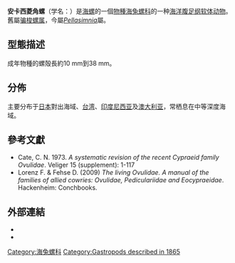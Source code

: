{{Speciesbox
 | image = Pellasimnia angasi 01.JPG
 | image_caption = ''Pellasimnia angasi''
 | taxon = Pellasimnia angasi
 | authority = ({{tsl|en|Lovell Augustus Reeve|}}, 1865)
 | synonyms_ref = {{r|WoRMS_431083}}
 | synonyms = 
*''Aclyvolva haynesi'' <small>({{tsl|en|George Brettingham Sowerby III|}}, 1889)</small>
*''Aclyvolva lamyi'' <small>({{tsl|en|Franz Alfred Schilder|}}, 1932)</small>
*''Neosimnia lamyi'' <small>{{tsl|en|Franz Alfred Schilder|}}, 1932</small>
*''Neosimnia subreflexa'' <small>Allan, 1956</small>
*''Ovulum angasi'' <small>{{tsl|en|Lovell Augustus Reeve|}}, 1865</small>
*''Ovulum haynesi'' <small>{{tsl|en|George Brettingham Sowerby III|}}, 1889</small>
*''Phenacovolva angasi'' <small>({{tsl|en|Lovell Augustus Reeve|}}, 1865)</small>{{r|shell_535}}
*''Phenacovolva exsul'' <small>{{tsl|en|Tom Iredale|}}, 1935</small>
}}

'''安卡西菱角螺'''（学名：''{{lang|la|Pellasimnia angasi}}''）是[[海螺|海螺]]的一個[[物種|物種]][[海兔螺科|海兔螺科]]的一种[[海洋生物|海洋]][[腹足纲|腹足纲]][[软体动物|软体动物]]{{r|shell_535|WoRMS_431083}}。
舊屬[[骗梭螺属|骗梭螺属]]{{r|shell_535}}，今屬''[[Pellasimnia|Pellasimnia]]''屬{{r|WoRMS_431083}}。

==型態描述==
成年物種的螺殻長約10 mm到38 mm。
{{Expand section|date=October 2011}}

==分佈==
主要分布于[[日本|日本]]對出海域、[[台湾|台湾]]{{r|shell_535|shelldoc_100183}}、[[印度尼西亚|印度尼西亚]]{{r|shell_535}}及[[澳大利亚|澳大利亚]]，常栖息在中等深度海域{{r|shell_535|shelldoc_720090224018}}。

==參考文獻==
{{reflist|refs=
<ref name="shell_535">{{cite web
 |url=http://shell.sinica.edu.tw/chinese/shellbase_detail.php?science_no=535
 |title=国际贝库：安卡西菱角螺
 |publisher=台湾贝类资料库
 |access-date=2018-11-07
 |language=zh-hant
 |archive-date=2016-03-04
 |archive-url=https://web.archive.org/web/20160304091444/http://shell.sinica.edu.tw/chinese/shellbase_detail.php?science_no=535
 |dead-url=no
 }}</ref>
<ref name="shelldoc_100183">{{shelldoc_100183}}</ref>
<ref name="shelldoc_720090224018">{{shelldoc_720090224018}}</ref>
<ref name="WoRMS_431083">{{WoRMS |id=431083
 |title=''Pellasimnia angasi'' (Reeve, 1865) |db=MolluscaBase }}</ref>
}}
* Cate, C. N. 1973. ''A systematic revision of the recent Cypraeid family Ovulidae''. Veliger 15 (supplement): 1-117
* Lorenz F. & Fehse D. (2009) ''The living Ovulidae. A manual of the families of allied cowries: Ovulidae, Pediculariidae and Eocypraeidae''. Hackenheim: Conchbooks.

==外部連結==
{{Commonscat|Pellasimnia angasi}}
*{{Wikispecies-inline|Pellasimnia angasi}}
*{{Gastropods.com|key=8|id=2688|title=''Pellasimnia angasi'' |access-date=2011-10-22 }}
{{Taxonbar|from=Q6781373}}
[[Category:海兔螺科|Category:海兔螺科]]
[[Category:Gastropods_described_in_1865|Category:Gastropods described in 1865]]
{{Mollusc-stub}}